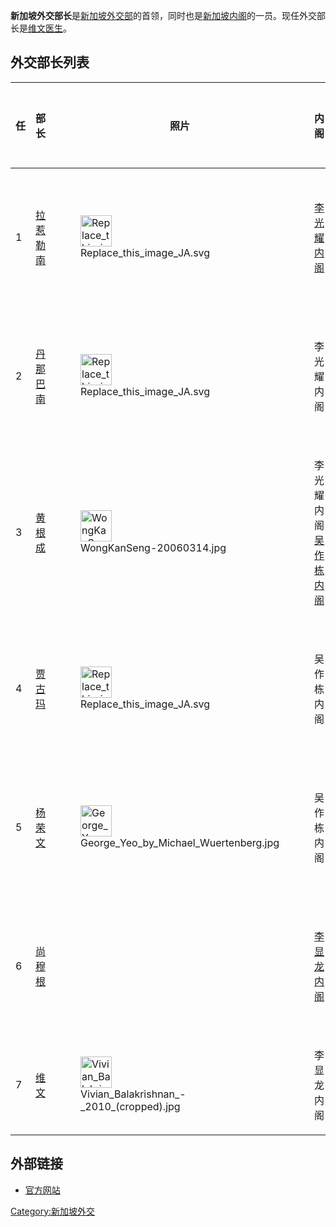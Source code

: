 {{Unreferenced|time=2020-03-08T11:05:41+00:00}}
'''新加坡外交部长'''是[[新加坡外交部|新加坡外交部]]的首领，同时也是[[新加坡内阁|新加坡内阁]]的一员。现任外交部长是[[維文_(新加坡)|维文医生]]。

== 外交部长列表 ==
{{Infobox official post
| post                     = 外交部长
| body                     = {{flagicon|Singapore}} 新加坡共和国
| image                    = Vivian Balakrishnan - 2010 (cropped).jpg
| imagesize                = 150px
| incumbent                =  [[維文_(新加坡)|维文]]<br>先生
| incumbentsince           = {{start date|2015|10|1|df=yes}}
| department               = [[新加坡外交部|外交部]]
| member_of                = [[新加坡内阁|新加坡内阁]] <br/> [[新加坡议会|新加坡议会]]
| reports_to               = [[新加坡总理|新加坡总理]]
| appointer                = [[新加坡总理|新加坡总理]]
| termlength               = 无任期限制
| formation                = 1965年8月9日
| first                    = [[拉惹勒南|拉惹勒南]]
| unofficial_names         = 外交部长、外长
| deputy                   = 
| salary                   = 
| website                  = [http://www.mfa.gov.sg www.mfa.gov.sg]
}}
{|class="wikitable"
|-
!任
!部长||照片||内阁||在任期间||所属党派
|-
|1
|[[拉惹勒南|拉惹勒南]]||[[File:Replace_this_image_JA.svg|50px]]||[[李光耀|李光耀内阁]]||1965年8月9日 - 1980年5月30日|| rowspan="7" |{{人民行动党}}
|-
|2
|[[丹那巴南|丹那巴南]]||[[File:Replace_this_image_JA.svg|50px]]||李光耀内阁||1980年6月1日 - 1988年9月12日
|-
|3
|[[黄根成|黄根成]]||[[File:WongKanSeng-20060314.jpg|50px]]||李光耀内阁<br/>[[吴作栋|吴作栋内阁]]||1988年9月13日 - 1994年1月1日
|-
|4
|[[贾古玛|贾古玛]]||[[File:Replace_this_image_JA.svg|50px]]||吴作栋内阁||1994年1月2日 - 2004年8月12日
|-
|5
|[[杨荣文|杨荣文]]||[[File:George_Yeo_by_Michael_Wuertenberg.jpg|50px]]||吴作栋内阁||2004年8月13日 - 2011年5月17日
|-
|6
|[[尚穆根|尚穆根]]||||[[李显龙|李显龙内阁]]||2011年5月18日 - 2015年9月30日 
|-
|7
|[[維文_(新加坡)|维文]]||[[File:Vivian_Balakrishnan_-_2010_(cropped).jpg|50px]]||李显龙内阁||2015年10月1日 -  
|}

== 外部链接 ==
*[https://web.archive.org/web/20060308060729/http://www.mfa.gov.sg/internet/ 官方网站] {{en icon}}

{{DEFAULTSORT:X新加坡}}
[[Category:新加坡外交|Category:新加坡外交]]